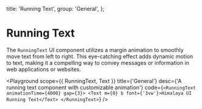 
  title: 'Running Text',
  group: 'General',
};

# Running Text

The `RunningText` UI component utilizes a margin animation to smoothly move text from left to right. This eye-catching effect adds dynamic motion to text, making it a compelling way to convey messages or information in web applications or websites.

<Playground
  scope={{ RunningText, Text }}
  title={'General'}
  desc={'A running text component with customizable animation'}
  code={`
<RunningText animationTime={4000} gap={3}>
  <Text m={0} b font={'3vw'}>Himalaya UI Running Text</Text>
</RunningText>
  `}
/>

<Attributes component="RunningText" edit="/app/components/running-text.mdx"></Attributes>
